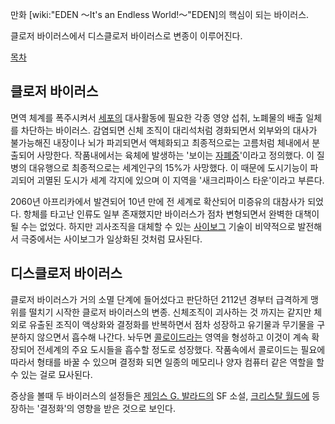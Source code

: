 만화 [wiki:"EDEN 〜It's an Endless World!〜"EDEN]의 핵심이 되는 바이러스.

클로저 바이러스에서 디스클로저 바이러스로 변종이 이루어진다.

[[목차]]

== 클로저 바이러스 ==
면역 체계를 폭주시켜서 [[세포]]의 대사활동에 필요한 각종 영양 섭취, 노폐물의 배출 일체를 차단하는 바이러스. 감염되면 신체 조직이 대리석처럼 경화되면서 외부와의 대사가 불가능해진 내장이나 뇌가 파괴되면서 액체화되고 최종적으로는 고름처럼 체내에서 분출되어 사망한다. 작품내에서는 육체에 발생하는 '보이는 [[자폐증]]'이라고 정의했다. 이 질병의 대유행으로 최종적으로는 세계인구의 15%가 사망했다. 이 때문에 도시기능이 파괴되어 괴멸된 도시가 세계 각지에 있으며 이 지역을 '새크리파이스 타운'이라고 부른다.
 
2060년 아프리카에서 발견되어 10년 만에 전 세계로 확산되어 미증유의 대참사가 되었다. 항체를 타고난 인류도 일부 존재했지만 바이러스가 점차 변형되면서 완벽한 대책이 될 수는 없었다. 하지만 괴사조직을 대체할 수 있는 [[사이보그]] 기술이 비약적으로 발전해서 극중에서는 사이보그가 일상화된 것처럼 묘사된다.

== 디스클로저 바이러스 ==
클로저 바이러스가 거의 소멸 단계에 들어섰다고 판단하던 2112년 경부터 급격하게 맹위를 떨치기 시작한 클로저 바이러스의  변종. 신체조직이 괴사하는 것 까지는 같지만 체외로 유출된 조직이 액상화와 결정화를 반복하면서 점차 성장하고 유기물과 무기물을 구분하지 않으면서 흡수해 나간다. 놔두면 [[콜로이드]]라는 영역을 형성하고 이것이 계속 확장되어 전세계의 주요 도시들을 흡수할 정도로 성장했다. 작품속에서 콜로이드는 필요에 따라서 형태를 바꿀 수 있으며 결정화 되면 일종의 메모리나 양자 컴퓨터 같은 역할을 할 수 있는 걸로 묘사된다.

증상을 볼때 두 바이러스의 설정들은 [[제임스 G. 발라드]]의 SF 소설, [[크리스탈 월드]]에 등장하는 '결정화'의 영향을 받은 것으로 보인다.
